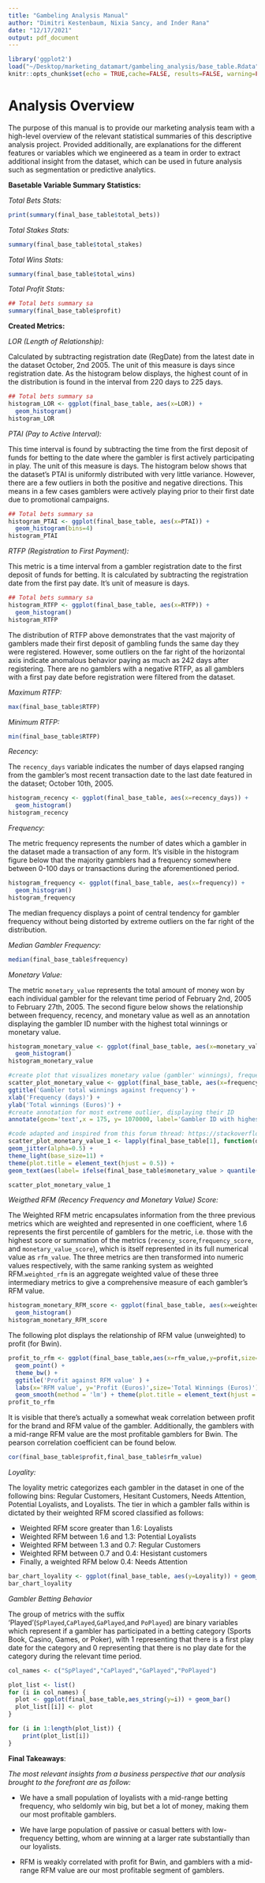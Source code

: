 ```yaml
---
title: "Gambeling Analysis Manual"
author: "Dimitri Kestenbaum, Nixia Sancy, and Inder Rana"
date: "12/17/2021"
output: pdf_document
---
```


```r
library('ggplot2')
load("~/Desktop/marketing_datamart/gambeling_analysis/base_table.Rdata")
knitr::opts_chunk$set(echo = TRUE,cache=FALSE, results=FALSE, warning=FALSE, comment=FALSE, warning=FALSE)
```

# Analysis Overview

The purpose of this manual is to provide our marketing analysis team with a high-level overview of the relevant statistical summaries of this descriptive analysis project. Provided additionally, are explanations for the different features or variables which we engineered as a team in order to extract additional insight from the dataset, which can be used in future analysis such as segmentation or predictive analytics. 

**Basetable Variable Summary Statistics:**  

*Total Bets Stats:*

```r
print(summary(final_base_table$total_bets))
```


*Total Stakes Stats:*

```r
summary(final_base_table$total_stakes)
```


*Total Wins Stats:*  

```r
summary(final_base_table$total_wins)
```
*Total Profit Stats:*  

```r
## Total bets summary sa
summary(final_base_table$profit)
```
**Created Metrics:**

*LOR (Length of Relationship):*

Calculated by subtracting registration date (RegDate) from the latest date in the dataset October, 2nd 2005. The unit of this measure is days since registration date. As the histogram below displays, the highest count of in the distribution is found in the interval from 220 days to 225 days. 

```r
## Total bets summary sa
histogram_LOR <- ggplot(final_base_table, aes(x=LOR)) +
  geom_histogram() 
histogram_LOR
```
\newpage
*PTAI (Pay to Active Interval):*

This time interval is found by subtracting the time from the first deposit of funds for betting to the date where the gambler is first actively participating in play. The unit of this measure is days. The histogram below shows that the dataset's PTAI is uniformly distributed with very little variance. However, there are a few outliers in both the positive and negative directions. This means in a few cases gamblers were actively playing prior to their first date due to promotional campaigns.

```r
## Total bets summary sa
histogram_PTAI <- ggplot(final_base_table, aes(x=PTAI)) +
  geom_histogram(bins=4) 
histogram_PTAI
```
\newpage
*RTFP (Registration to First Payment):*

This metric is a time interval from a gambler registration date to the first deposit of funds for betting. It is calculated by subtracting the registration date from the first pay date. It's unit of measure is days. 

```r
## Total bets summary sa
histogram_RTFP <- ggplot(final_base_table, aes(x=RTFP)) +
  geom_histogram() 
histogram_RTFP
```


The distribution of RTFP above demonstrates that the vast majority of gamblers made their first deposit of gambling funds the same day they were registered. However, some outliers on the far right of the horizontal axis indicate anomalous behavior paying as much as 242 days after registering. There are no gamblers with a negative RTFP, as all gamblers with a first pay date before registration were filtered from the dataset. 

*Maximum RTFP:*

```r
max(final_base_table$RTFP)
```
*Minimum RTFP:*

```r
min(final_base_table$RTFP)
```
\newpage
*Recency:*

The `recency_days` variable indicates the number of days elapsed ranging from the gambler's most recent transaction date to the last date featured in the dataset; October 10th, 2005. 


```r
histogram_recency <- ggplot(final_base_table, aes(x=recency_days)) +
  geom_histogram() 
histogram_recency
```
\newpage
*Frequency:*

The metric frequency represents the number of dates which a gambler in the dataset made a transaction of any form. It's visible in the histogram figure below that the majority gamblers had a frequency somewhere between 0-100 days or transactions during the aforementioned period.  

```r
histogram_frequency <- ggplot(final_base_table, aes(x=frequency)) +
  geom_histogram() 
histogram_frequency
```

The median frequency displays a point of central tendency for gambler frequency without being distorted by extreme outliers on the far right of the distribution.  

*Median Gambler Frequency:*
```r
median(final_base_table$frequency)
```

*Monetary Value:*

The metric `monetary_value` represents the total amount of money won by each individual gambler for the relevant time period of February 2nd, 2005 to February 27th, 2005. The second figure below shows the relationship between frequency, recency, and monetary value as well as an annotation displaying the gambler ID number with the highest total winnings or monetary value.  

```r
histogram_monetary_value <- ggplot(final_base_table, aes(x=monetary_value)) +
  geom_histogram() 
histogram_monetary_value
```  

  
  
  
```r
#create plot that visualizes monetary value (gambler' winnings), frequency, and recency
scatter_plot_monetary_value <- ggplot(final_base_table, aes(x=frequency,y=monetary_value,color=recency)) + 
ggtitle('Gambler total winnings against frequency') + 
xlab('Frequency (days)') + 
ylab('Total winnings (Euros)') + 
#create annotation for most extreme outlier, displaying their ID
annotate(geom='text',x = 175, y= 1070000, label='Gambler ID with highest winnings',color='blue')

#code adapted and inspired from this forum thread: https://stackoverflow.com/questions/1923273/counting-the-number-of-elements-with-the-values-of-x-in-a-vector
scatter_plot_monetary_value_1 <- lapply(final_base_table[1], function(data) scatter_plot_monetary_value +
geom_jitter(alpha=0.5) + 
theme_light(base_size=11) + 
theme(plot.title = element_text(hjust = 0.5)) + 
geom_text(aes(label= ifelse(final_base_table$monetary_value > quantile(final_base_table$monetary_value, 0.9999999),as.character(final_base_table$UserID),'')),hjust=0,vjust=0))

scatter_plot_monetary_value_1
```


*Weigthed RFM (Recency Frequency and Monetary Value) Score:*

The Weighted RFM metric encapsulates information from the three previous metrics which are weighted and represented in one coefficient, where 1.6 represents the first percentile of gamblers for the metric, i.e. those with the highest score or summation of the metrics (`recency_score`,`frequency_score`, and `monetary_value_score`), which is itself represented in its full numerical value as `rfm_value`. The three metrics are then transformed into numeric values respectively, with the same ranking system as weighted RFM.`weighted_rfm` is an aggregate weighted value of these three intermediary metrics to give a comprehensive measure of each gambler's RFM value.  



```r
histogram_monetary_RFM_score <- ggplot(final_base_table, aes(x=weighted_rfm)) +
  geom_histogram() 
histogram_monetary_RFM_score
```
\newpage
The following plot displays the relationship of RFM value (unweighted) to profit (for Bwin).  

```r
profit_to_rfm <- ggplot(final_base_table,aes(x=rfm_value,y=profit,size=amount)) + 
  geom_point() + 
  theme_bw() + 
  ggtitle('Profit against RFM value' ) +
  labs(x='RFM value', y='Profit (Euros)',size='Total Winnings (Euros)') + theme(legend.position='top') +
  geom_smooth(method = 'lm') + theme(plot.title = element_text(hjust = 0.5))
profit_to_rfm
```

It is visible that there's actually a somewhat weak correlation between profit for the brand and RFM value of the gambler. Additionally, the gamblers with a mid-range RFM value are the most profitable gamblers for Bwin. The pearson correlation coefficient can be found below.

```r
cor(final_base_table$profit,final_base_table$rfm_value)
```

\newpage
*Loyality:*  

The loyality metric categorizes each gambler in the dataset in one of the following bins: Regular Customers, Hesitant Customers, Needs Attention, Potential Loyalists, and Loyalists. The tier in which a gambler falls within is dictated by their weighted RFM scored classified as follows:  

* Weighted RFM score greater than 1.6: Loyalists  
* Weighted RFM between 1.6 and 1.3: Potential Loyalists  
* Weighted RFM between 1.3 and 0.7: Regular Customers   
* Weighted RFM between 0.7 and 0.4: Hesistant customers   
* Finally, a weighted RFM below 0.4: Needs Attention   


```r
bar_chart_loyality <- ggplot(final_base_table, aes(y=Loyality)) + geom_bar()
bar_chart_loyality
```

*Gambler Betting Behavior* 

The group of metrics with the suffix 'Played'(`SpPlayed`,`CaPlayed`,`GaPlayed`,and `PoPlayed`) are binary variables which represent if a gambler has participated in a betting category (Sports Book, Casino, Games, or Poker), with 1 representing that there is a first play date for the category and 0 representing that there is no play date for the category during the relevant time period. 

```r

col_names <- c("SpPlayed","CaPlayed","GaPlayed","PoPlayed")

plot_list <- list()
for (i in col_names) {
  plot <- ggplot(final_base_table,aes_string(y=i)) + geom_bar()
  plot_list[[i]] <- plot
}

for (i in 1:length(plot_list)) {
    print(plot_list[i])
}

```
\newpage

**Final Takeaways**:

*The most relevant insights from a business perspective that our analysis brought to the forefront are as follow:*

* We have a small population of loyalists with a mid-range betting frequency, who seldomly win big, but bet a lot of money, making them our most profitable gamblers.  

* We have large population of passive or casual betters with low-frequency betting, whom are winning at a larger rate substantially than our loyalists. 

* RFM is weakly correlated with profit for Bwin, and gamblers with a mid-range RFM value are our most profitable segment of gamblers.

